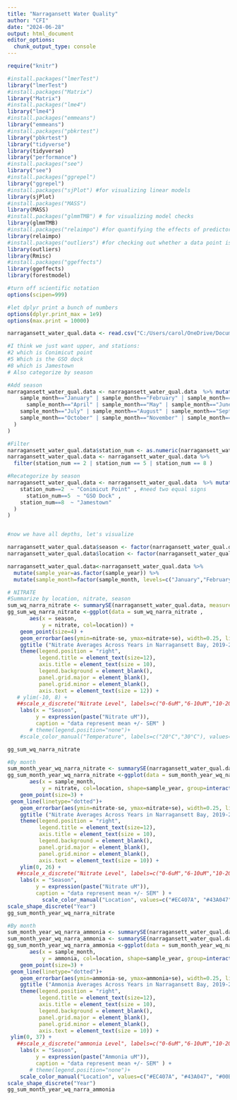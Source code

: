 ```yaml
---
title: "Narragansett Water Quality"
author: "CFI"
date: "2024-06-28"
output: html_document
editor_options: 
  chunk_output_type: console
---
```


```r
require("knitr")

#install.packages("lmerTest")
library("lmerTest")
#install.packages("Matrix")
library("Matrix")
#install.packages("lme4")
library("lme4")
#install.packages("emmeans")
library("emmeans")
#install.packages("pbkrtest")
library("pbkrtest")
library("tidyverse")
library(tidyverse)
library("performance")
#install.packages("see")
library("see")
#install.packages("ggrepel")
library("ggrepel")
#install.packages("sjPlot") #for visualizing linear models
library(sjPlot)
#install.packages("MASS")
library(MASS)
#install.packages("glmmTMB") # for visualizing model checks
library(glmmTMB)
#install.packages("relaimpo") #for quantifying the effects of predictor variables
library(relaimpo)
#install.packages("outliers") #for checking out whether a data point is an outlier
library(outliers)
library(Rmisc)
#install.packages("ggeffects")
library(ggeffects)
library(forestmodel)

#turn off scientific notation
options(scipen=999)

#let dplyr print a bunch of numbers
options(dplyr.print_max = 1e9)
options(max.print = 10000)   

```


```r
narragansett_water_qual.data <- read.csv("C:/Users/carol/OneDrive/Documents/PhD Boston University 2019-/Astrangia_nutrient_stressors_Rotjan_lab/Data/Narragansett_water_qual_2019_2021.csv", header=TRUE, sep=",",stringsAsFactors = FALSE)

#I think we just want upper, and stations:
#2 which is Conimicut point
#5 Which is the GSO dock
#8 which is Jamestown
# Also categorize by season

#Add season
narragansett_water_qual.data <- narragansett_water_qual.data  %>% mutate(season = case_when(
    sample_month=="January" | sample_month=="February" | sample_month=="March" ~ "Winter" , #need two equal signs
      sample_month=="April" | sample_month=="May" | sample_month=="June" ~ "Spring" ,
    sample_month=="July" | sample_month=="August" | sample_month=="September" ~ "Summer" ,
    sample_month=="October" | sample_month=="November" | sample_month=="December" ~ "Fall" 
  )
)

#Filter
narragansett_water_qual.data$station_num <- as.numeric(narragansett_water_qual.data$station_num)
narragansett_water_qual.data <- narragansett_water_qual.data %>%
  filter(station_num == 2 | station_num == 5 | station_num == 8 )

#Recategorize by season
narragansett_water_qual.data <- narragansett_water_qual.data  %>% mutate(location = case_when(
    station_num==2  ~ "Conimicut Point" , #need two equal signs
      station_num==5  ~ "GSO Dock" , 
    station_num==8  ~ "Jamestown" 
  )
)


#now we have all depths, let's visualize
```

```r
narragansett_water_qual.data$season <- factor(narragansett_water_qual.data$season, levels=c("Winter","Spring","Summer","Fall"))
narragansett_water_qual.data$location <- factor(narragansett_water_qual.data$location, levels=c("Conimicut Point","GSO Dock","Jamestown"))

narragansett_water_qual.data<-narragansett_water_qual.data %>% 
  mutate(sample_year=as.factor(sample_year)) %>%
  mutate(sample_month=factor(sample_month, levels=c("January","February","March","April","May","June","July","August","September","October","November","December")))

# NITRATE
#Summarize by location, nitrate, season
sum_wq_narra_nitrate <- summarySE(narragansett_water_qual.data, measurevar = c("nitrate"), groupvars = c("location", "season"))
gg_sum_wq_narra_nitrate <-ggplot(data = sum_wq_narra_nitrate ,
       aes(x = season,
           y = nitrate, col=location)) +
    geom_point(size=4) +
    geom_errorbar(aes(ymin=nitrate-se, ymax=nitrate+se), width=0.25, linewidth=0.8) +
    ggtitle ("Nitrate Averages Across Years in Narragansett Bay, 2019-2021") +
    theme(legend.position = "right",
          legend.title = element_text(size=12),
          axis.title = element_text(size = 10),
          legend.background = element_blank(),
          panel.grid.major = element_blank(), 
          panel.grid.minor = element_blank(),
          axis.text = element_text(size = 12)) +
   # ylim(-10, 8) +
   ##scale_x_discrete("Nitrate Level", labels=c("0-6uM","6-10uM","10-20uM","10uM"))+
    labs(x = "Season", 
         y = expression(paste("Nitrate uM")), 
         caption = "data represent mean +/- SEM" ) 
       # theme(legend.position="none")+
    #scale_color_manual("Temperature", labels=c("20°C","30°C"), values=c("dodgerblue", "darkred"))

gg_sum_wq_narra_nitrate

#By month
sum_month_year_wq_narra_nitrate <- summarySE(narragansett_water_qual.data, measurevar = c("nitrate"), groupvars = c("location", "sample_month","sample_year"), na.rm=T)
gg_sum_month_year_wq_narra_nitrate <-ggplot(data = sum_month_year_wq_narra_nitrate ,
       aes(x = sample_month,
           y = nitrate, col=location, shape=sample_year, group=interaction(sample_year,location))) +
    geom_point(size=3) +
 geom_line(linetype="dotted")+
    geom_errorbar(aes(ymin=nitrate-se, ymax=nitrate+se), width=0.25, linewidth=0.8) +
    ggtitle ("Nitrate Averages Across Years in Narragansett Bay, 2019-2021") +
    theme(legend.position = "right",
          legend.title = element_text(size=12),
          axis.title = element_text(size = 10),
          legend.background = element_blank(),
          panel.grid.major = element_blank(), 
          panel.grid.minor = element_blank(),
          axis.text = element_text(size = 10)) +
    ylim(0, 26) +
   ##scale_x_discrete("Nitrate Level", labels=c("0-6uM","6-10uM","10-20uM","10uM"))+
    labs(x = "Season", 
         y = expression(paste("Nitrate uM")), 
         caption = "data represent mean +/- SEM" ) +
           scale_color_manual("Location", values=c("#EC407A", "#43A047", "#00BCD4")) +
scale_shape_discrete("Year")
gg_sum_month_year_wq_narra_nitrate

```

```r
#By month
sum_month_year_wq_narra_ammonia <- summarySE(narragansett_water_qual.data, measurevar = c("ammonia"), groupvars = c("location", "sample_month","sample_year"), na.rm=T)
sum_month_year_wq_narra_ammonia <- summarySE(narragansett_water_qual.data, measurevar = c("ammonia"), groupvars = c("location", "sample_month","sample_year"), na.rm=T)
gg_sum_month_year_wq_narra_ammonia <-ggplot(data = sum_month_year_wq_narra_ammonia ,
       aes(x = sample_month,
           y = ammonia, col=location, shape=sample_year, group=interaction(sample_year,location))) +
    geom_point(size=3) +
 geom_line(linetype="dotted")+
    geom_errorbar(aes(ymin=ammonia-se, ymax=ammonia+se), width=0.25, linewidth=0.8) +
    ggtitle ("Ammonia Averages Across Years in Narragansett Bay, 2019-2021") +
    theme(legend.position = "right",
          legend.title = element_text(size=12),
          axis.title = element_text(size = 10),
          legend.background = element_blank(),
          panel.grid.major = element_blank(), 
          panel.grid.minor = element_blank(),
          axis.text = element_text(size = 10)) +
 ylim(0, 37) +
   ##scale_x_discrete("ammonia Level", labels=c("0-6uM","6-10uM","10-20uM","10uM"))+
    labs(x = "Season", 
         y = expression(paste("Ammonia uM")), 
         caption = "data represent mean +/- SEM" ) +
       # theme(legend.position="none")+
    scale_color_manual("Location", values=c("#EC407A", "#43A047", "#00BCD4")) +
scale_shape_discrete("Year")
gg_sum_month_year_wq_narra_ammonia
```


